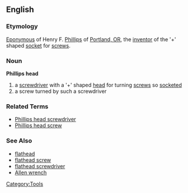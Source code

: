 == English ==
=== Etymology ===
[[Eponymous]] of Henry F. [[Phillips]] of [[w:Portland, OR|Portland, OR]], the [[inventor]] of the '+' shaped [[socket]] for [[screws]].

=== Noun ===
'''Phillips head'''
# a [[screwdriver]] with a '+' shaped [[head]] for turning [[screw]]s so [[socketed]]
# a screw turned by such a screwdriver

=== Related Terms ===
*[[Phillips head screwdriver]]
*[[Phillips head screw]]

=== See Also ===
*[[flathead]]
*[[flathead screw]]
*[[flathead screwdriver]]
*[[Allen wrench]]

[[Category:Tools]]